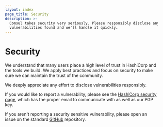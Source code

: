 ```yaml
---
layout: index
page_title: Security
description: >-
  Consul takes security very seriously. Please responsibly disclose any security
  vulnerabilities found and we'll handle it quickly.
---
```


# Security

We understand that many users place a high level of trust in HashiCorp and
the tools we build. We apply best practices and focus on security to make
sure we can maintain the trust of the community.

We deeply appreciate any effort to disclose vulnerabilities responsibly.

If you would like to report a vulnerability, please see the
[HashiCorp security page](https://www.hashicorp.com/security),
which has the proper email to communicate with as well as our PGP key.

If you aren't reporting a security sensitive vulnerability, please
open an issue on the standard [GitHub](https://github.com/hashicorp/consul)
repository.
